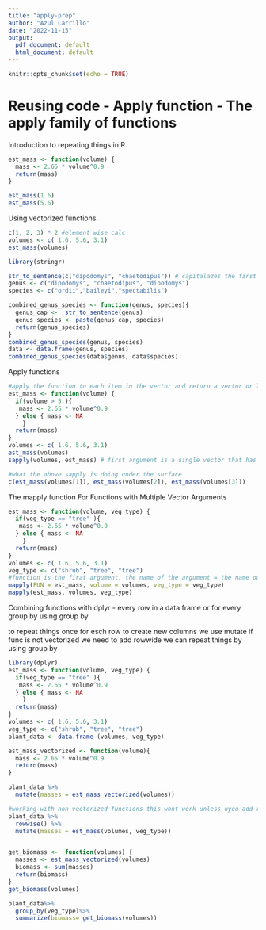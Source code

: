```yaml
---
title: "apply-prep"
author: "Azul Carrillo"
date: "2022-11-15"
output:
  pdf_document: default
  html_document: default
---
```


```r
knitr::opts_chunk$set(echo = TRUE)
```

# Reusing code - Apply function - The apply family of functions

Introduction to repeating things in R.
```r
est_mass <- function(volume) { 
  mass <- 2.65 * volume^0.9
  return(mass)
}

est_mass(1.6)
est_mass(5.6)


```

Using vectorized functions.
```r
c(1, 2, 3) * 2 #element wise calc 
volumes <- c( 1.6, 5.6, 3.1)
est_mass(volumes)

library(stringr)

str_to_sentence(c("dipodomys", "chaetodipus")) # capitalazes the first letter of a sentence 
genus <- c("dipodomys", "chaetodipus", "dipodomys")
species <- c("ordii","baileyi","spectabilis")

combined_genus_species <- function(genus, species){
  genus_cap <-  str_to_sentence(genus)
  genus_species <- paste(genus_cap, species)
  return(genus_species)
}
combined_genus_species(genus, species)
data <- data.frame(genus, species)  
combined_genus_species(data$genus, data$species)
```

Apply functions
```r
#apply the function to each item in the vector and return a vector or list of th e same size this doesnt recure that the calc work on vectors 
est_mass <- function(volume) { 
  if(volume > 5 ){
   mass <- 2.65 * volume^0.9 
  } else { mass <- NA
    }
  return(mass)
}
volumes <- c( 1.6, 5.6, 3.1)
est_mass(volumes)
sapply(volumes, est_mass) # first argument is a single vector that has the volume and the second argument is the function we want to apply to the vector 

#what the above sapply is doing under the surface 
c(est_mass(volumes[1]), est_mass(volumes[2]), est_mass(volumes[3]))
```

The mapply function For Functions with Multiple Vector Arguments
```r
est_mass <- function(volume, veg_type) { 
  if(veg_type == "tree" ){
   mass <- 2.65 * volume^0.9 
  } else { mass <- NA
    }
  return(mass)
}
volumes <- c( 1.6, 5.6, 3.1)
veg_type <- c("shrub", "tree", "tree")
#function is the firat argument, the name of the argument = the name our vectoror object in the outter program , for veg type theyre both name hte same 
mapply(FUN = est_mass, volume = volumes, veg_type = veg_type)
mapply(est_mass, volumes, veg_type)
```
 
Combining functions with dplyr - every row in a data frame  or for every group by using group by 

to repeat things once for esch row to create new columns we use mutate 
if func is not vectorized we need to add rowwide 
we can repeat things by using group by 
```r
library(dplyr)
est_mass <- function(volume, veg_type) { 
  if(veg_type == "tree" ){
   mass <- 2.65 * volume^0.9 
  } else { mass <- NA
    }
  return(mass)
}
volumes <- c( 1.6, 5.6, 3.1)
veg_type <- c("shrub", "tree", "tree")
plant_data <- data.frame (volumes, veg_type)

est_mass_vectorized <- function(volume){
  mass <- 2.65 * volume^0.9 
  return(mass)
}

plant_data %>%
  mutate(masses = est_mass_vectorized(volumes))

#working with non vectorized functions this wont work unless uyou add rowwise function 
plant_data %>%
  rowwise() %>%
  mutate(masses = est_mass(volumes, veg_type))


get_biomass <-  function(volumes) {
  masses <- est_mass_vectorized(volumes)
  biomass <- sum(masses)
  return(biomass)
}
get_biomass(volumes)

plant_data%>%
  group_by(veg_type)%>%
  summarize(biomass= get_biomass(volumes))

```

```r
```